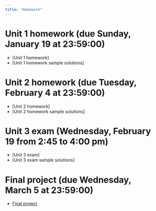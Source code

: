 ```yaml
---
title: "Homework"
---
```


# Unit 1 homework (due Sunday, January 19 at 23:59:00) 

  - [Unit 1 homework]
  - [Unit 1 homework sample solutions]

# Unit 2 homework (due Tuesday, February 4 at 23:59:00) 

  - [Unit 2 homework]
  - [Unit 2 homework sample solutions]

# Unit 3 exam (Wednesday, February 19 from 2:45 to 4:00 pm) 

  - [Unit 3 exam]
  - [Unit 3 exam sample solutions]

# Final project (due Wednesday, March 5 at 23:59:00) 

  - [Final project](homeworks/Final project/final.project.zip)